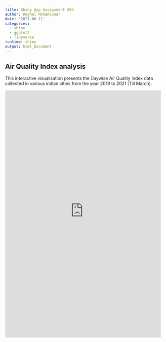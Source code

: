 ```yaml
---
title: Shiny App Assignment A04
author: Raghul Mohankumar
date: '2021-06-11'
categories:
  - shiny
  - ggplot2
  - Tidyverse
runtime: shiny
output: html_document
---
```


## Air Quality Index analysis

This interactive visualisation presents the Daywise Air Quality Index data collected in various indian cities from the year 2019 to 2021 (Till March).

<iframe src= https://raghulmohankumar.shinyapps.io/Air_quality_index/ height="800" width="100%" frameborder="no" onload="resizeIframe(this)"></iframe> 



